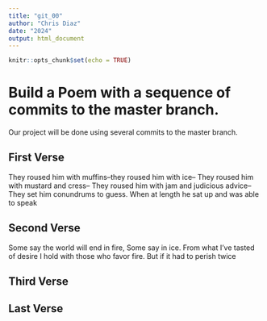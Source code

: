 ```yaml
---
title: "git_00"
author: "Chris Diaz"
date: "2024"
output: html_document
---
```


```r
knitr::opts_chunk$set(echo = TRUE)
```
# Build a Poem with a sequence of commits to the master branch.
Our project will be done using several commits to the master branch.
<!-- Do not modify or change any text in "!--" bracketed areas such as this --- these are instructions to
you, if you change any of this the git program will notice it and compromise your git merging strategy !-->

## First Verse 
<!--Put the first five lines of a poem by Lewis Carrol in this section!-->They roused him with muffins--they roused him with ice--
They roused him with mustard and cress--
They roused him with jam and judicious advice--
They set him conundrums to guess.
When at length he sat up and was able to speak  

## Second Verse
<!--Put the first five lines of a poem by Robert Frost here!-->Some say the world will end in fire,
Some say in ice.
From what I've tasted of desire
I hold with those who favor fire.
But if it had to perish twice  

## Third Verse
<!--Put the first two verses of The Walrus and the Carpenter here!-->

## Last Verse
<!--Put a short poem of your choice 8-20 lines,here!-->
